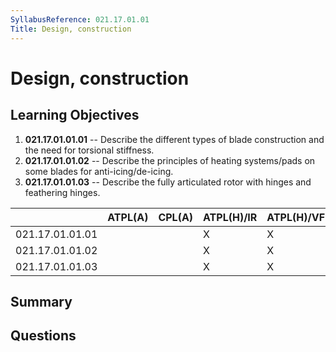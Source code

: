 ```yaml
---
SyllabusReference: 021.17.01.01
Title: Design, construction
---
```


# Design, construction

## Learning Objectives

1. **021.17.01.01.01** -- Describe the different types of blade construction and
   the need for torsional stiffness.
2. **021.17.01.01.02** -- Describe the principles of heating systems/pads on some
   blades for anti-icing/de-icing.
3. **021.17.01.01.03** -- Describe the fully articulated rotor with hinges and
   feathering hinges.

|                 | ATPL(A) | CPL(A) | ATPL(H)/IR | ATPL(H)/VFR | CPL(H) | IR  | CBIR(A) |
| --------------- | ------- | ------ | ---------- | ----------- | ------ | --- | ------- |
| 021.17.01.01.01 |         |        | X          | X           | X      |     |         |
| 021.17.01.01.02 |         |        | X          | X           | X      |     |         |
| 021.17.01.01.03 |         |        | X          | X           | X      |     |         |

## Summary

## Questions
